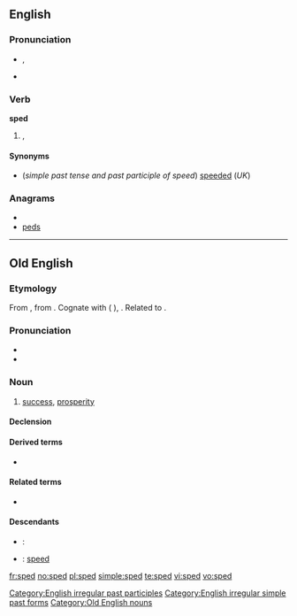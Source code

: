 ==English==

===Pronunciation===
* {{IPA|/spɛd/}}, {{SAMPA|/'/}}
* {{audio|En-us-sped.ogg|Audio (US)}}
*: {{rhymes|ɛd}}

===Verb===
'''sped'''

# {{British}} {{archaic}}, {{US}} {{past of|[[speed]]}}

====Synonyms====
* (''simple past tense and past participle of speed'') [[speeded]] (''UK'')

===Anagrams===
* {{alphagram|deps}}
* [[peds#English|peds]]

[[Category:English irregular past participles]]
[[Category:English irregular simple past forms]]

----

==Old English==

===Etymology===
From {{proto|Germanic|spōdiz, *spēdiz|prosperity, success|lang=ang}}, from {{proto|Indo-European|spē-/sphē-|to succeed, turn out well|lang=ang}}.  Cognate with {{osx}} {{term|spod|spōd|success, prosperity|lang=osx}} ({{nl}} {{term|spoed|lang=nl}}), {{goh}} {{term|spuot||success, progress, being|lang=goh}}. Related to {{l|ang|spowan|spōwan}}.

===Pronunciation===
* {{IPA|/spe:d/|lang=ang}}
* {{audio|en-us-sped.ogg|Audio (US)}}

===Noun===
{{ang-noun|head=spēd|g=f}}

# [[success]], [[prosperity]]

====Declension====
{{ang-decl-noun|spēd|spēde|spēd|spēde|spēde|spēda|spēde|spēdum}}

====Derived terms====
* {{l|ang|spedig|spēdiġ}}

====Related terms====
* {{l|ang|spedan|spēdan}}

====Descendants====
* {{enm}}: {{l|enm|spede}}
* {{en}}: [[speed]]

[[Category:Old English nouns]]

[[fr:sped]]
[[no:sped]]
[[pl:sped]]
[[simple:sped]]
[[te:sped]]
[[vi:sped]]
[[vo:sped]]